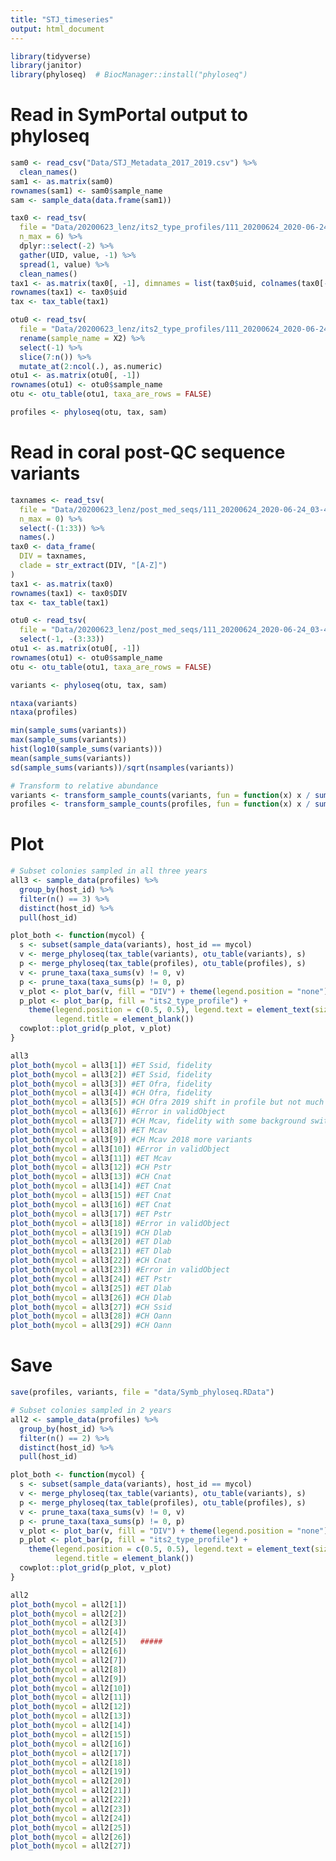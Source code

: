 ```yaml
---
title: "STJ_timeseries"
output: html_document
---
```



```r
library(tidyverse)
library(janitor)
library(phyloseq)  # BiocManager::install("phyloseq")
```

# Read in SymPortal output to phyloseq
```r
sam0 <- read_csv("Data/STJ_Metadata_2017_2019.csv") %>%
  clean_names()
sam1 <- as.matrix(sam0)
rownames(sam1) <- sam0$sample_name
sam <- sample_data(data.frame(sam1))

tax0 <- read_tsv(
  file = "Data/20200623_lenz/its2_type_profiles/111_20200624_2020-06-24_03-40-50.238182.profiles.absolute.abund_and_meta.txt",
  n_max = 6) %>%
  dplyr::select(-2) %>% 
  gather(UID, value, -1) %>% 
  spread(1, value) %>%
  clean_names()
tax1 <- as.matrix(tax0[, -1], dimnames = list(tax0$uid, colnames(tax0[-1])))
rownames(tax1) <- tax0$uid
tax <- tax_table(tax1)

otu0 <- read_tsv(
  file = "Data/20200623_lenz/its2_type_profiles/111_20200624_2020-06-24_03-40-50.238182.profiles.absolute.abund_and_meta.txt") %>% 
  rename(sample_name = X2) %>%
  select(-1) %>%
  slice(7:n()) %>%
  mutate_at(2:ncol(.), as.numeric)
otu1 <- as.matrix(otu0[, -1])
rownames(otu1) <- otu0$sample_name
otu <- otu_table(otu1, taxa_are_rows = FALSE)

profiles <- phyloseq(otu, tax, sam)
```


# Read in coral post-QC sequence variants
```r
taxnames <- read_tsv(
  file = "Data/20200623_lenz/post_med_seqs/111_20200624_2020-06-24_03-40-50.238182.seqs.absolute.abund_and_meta.txt",
  n_max = 0) %>%
  select(-(1:33)) %>%
  names(.)
tax0 <- data_frame(
  DIV = taxnames,
  clade = str_extract(DIV, "[A-Z]")
)
tax1 <- as.matrix(tax0)
rownames(tax1) <- tax0$DIV
tax <- tax_table(tax1)

otu0 <- read_tsv(
  file = "Data/20200623_lenz/post_med_seqs/111_20200624_2020-06-24_03-40-50.238182.seqs.absolute.abund_and_meta.txt") %>% 
  select(-1, -(3:33))
otu1 <- as.matrix(otu0[, -1])
rownames(otu1) <- otu0$sample_name
otu <- otu_table(otu1, taxa_are_rows = FALSE)

variants <- phyloseq(otu, tax, sam)
```


```r
ntaxa(variants)
ntaxa(profiles)

min(sample_sums(variants))
max(sample_sums(variants))
hist(log10(sample_sums(variants)))
mean(sample_sums(variants))
sd(sample_sums(variants))/sqrt(nsamples(variants))

# Transform to relative abundance
variants <- transform_sample_counts(variants, fun = function(x) x / sum(x))
profiles <- transform_sample_counts(profiles, fun = function(x) x / sum(x))
```


# Plot
```r
# Subset colonies sampled in all three years
all3 <- sample_data(profiles) %>%
  group_by(host_id) %>%
  filter(n() == 3) %>%
  distinct(host_id) %>%
  pull(host_id)

plot_both <- function(mycol) {
  s <- subset(sample_data(variants), host_id == mycol)
  v <- merge_phyloseq(tax_table(variants), otu_table(variants), s)
  p <- merge_phyloseq(tax_table(profiles), otu_table(profiles), s)
  v <- prune_taxa(taxa_sums(v) != 0, v)
  p <- prune_taxa(taxa_sums(p) != 0, p)
  v_plot <- plot_bar(v, fill = "DIV") + theme(legend.position = "none")
  p_plot <- plot_bar(p, fill = "its2_type_profile") + 
    theme(legend.position = c(0.5, 0.5), legend.text = element_text(size = 5),
          legend.title = element_blank())
  cowplot::plot_grid(p_plot, v_plot)
}

all3
plot_both(mycol = all3[1]) #ET Ssid, fidelity
plot_both(mycol = all3[2]) #ET Ssid, fidelity
plot_both(mycol = all3[3]) #ET Ofra, fidelity
plot_both(mycol = all3[4]) #CH Ofra, fidelity
plot_both(mycol = all3[5]) #CH Ofra 2019 shift in profile but not much in variants
plot_both(mycol = all3[6]) #Error in validObject
plot_both(mycol = all3[7]) #CH Mcav, fidelity with some background switching
plot_both(mycol = all3[8]) #ET Mcav 
plot_both(mycol = all3[9]) #CH Mcav 2018 more variants
plot_both(mycol = all3[10]) #Error in validObject
plot_both(mycol = all3[11]) #ET Mcav
plot_both(mycol = all3[12]) #CH Pstr
plot_both(mycol = all3[13]) #CH Cnat
plot_both(mycol = all3[14]) #ET Cnat
plot_both(mycol = all3[15]) #ET Cnat
plot_both(mycol = all3[16]) #ET Cnat
plot_both(mycol = all3[17]) #ET Pstr
plot_both(mycol = all3[18]) #Error in validObject
plot_both(mycol = all3[19]) #CH Dlab
plot_both(mycol = all3[20]) #ET Dlab
plot_both(mycol = all3[21]) #ET Dlab
plot_both(mycol = all3[22]) #CH Cnat
plot_both(mycol = all3[23]) #Error in validObject
plot_both(mycol = all3[24]) #ET Pstr
plot_both(mycol = all3[25]) #ET Dlab
plot_both(mycol = all3[26]) #CH Dlab
plot_both(mycol = all3[27]) #CH Ssid
plot_both(mycol = all3[28]) #CH Oann
plot_both(mycol = all3[29]) #CH Oann
```

# Save

```r
save(profiles, variants, file = "data/Symb_phyloseq.RData")
```


```r
# Subset colonies sampled in 2 years
all2 <- sample_data(profiles) %>%
  group_by(host_id) %>%
  filter(n() == 2) %>%
  distinct(host_id) %>%
  pull(host_id)

plot_both <- function(mycol) {
  s <- subset(sample_data(variants), host_id == mycol)
  v <- merge_phyloseq(tax_table(variants), otu_table(variants), s)
  p <- merge_phyloseq(tax_table(profiles), otu_table(profiles), s)
  v <- prune_taxa(taxa_sums(v) != 0, v)
  p <- prune_taxa(taxa_sums(p) != 0, p)
  v_plot <- plot_bar(v, fill = "DIV") + theme(legend.position = "none")
  p_plot <- plot_bar(p, fill = "its2_type_profile") + 
    theme(legend.position = c(0.5, 0.5), legend.text = element_text(size = 5),
          legend.title = element_blank())
  cowplot::plot_grid(p_plot, v_plot)
}

all2
plot_both(mycol = all2[1])
plot_both(mycol = all2[2])
plot_both(mycol = all2[3])
plot_both(mycol = all2[4])
plot_both(mycol = all2[5])   #####
plot_both(mycol = all2[6])
plot_both(mycol = all2[7])
plot_both(mycol = all2[8])
plot_both(mycol = all2[9])
plot_both(mycol = all2[10])
plot_both(mycol = all2[11])
plot_both(mycol = all2[12])
plot_both(mycol = all2[13])
plot_both(mycol = all2[14])
plot_both(mycol = all2[15])
plot_both(mycol = all2[16])
plot_both(mycol = all2[17])
plot_both(mycol = all2[18])
plot_both(mycol = all2[19])
plot_both(mycol = all2[20])
plot_both(mycol = all2[21])
plot_both(mycol = all2[22])
plot_both(mycol = all2[23])
plot_both(mycol = all2[24])
plot_both(mycol = all2[25])
plot_both(mycol = all2[26])
plot_both(mycol = all2[27])

```

